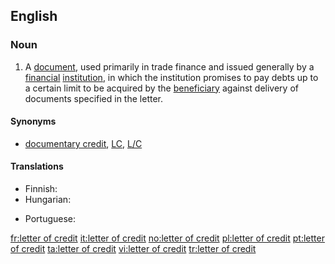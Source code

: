 ==English==

===Noun===
{{wikipedia}}
{{en-noun|sg=[[letter]] [[of]] [[credit]]|pl=letters of credit}}

# {{finance|banking}} A [[document]], used primarily in trade finance and issued generally by a [[financial]] [[institution]], in which the institution promises to pay debts up to a certain limit to be acquired by the [[beneficiary]] against delivery of documents specified in the letter.

====Synonyms====
* {{sense|trade finance document}} [[documentary credit]], [[LC]], [[L/C]]

====Translations====
{{trans-top|trade finance document}}
* Finnish: {{t-|fi|remburssi}}
* Hungarian: {{t-|hu|hitellevél}}
{{trans-mid}}
* Portuguese: {{t|pt|carta de crédito}}
{{trans-bottom}}

[[fr:letter of credit]]
[[it:letter of credit]]
[[no:letter of credit]]
[[pl:letter of credit]]
[[pt:letter of credit]]
[[ta:letter of credit]]
[[vi:letter of credit]]
[[tr:letter of credit]]